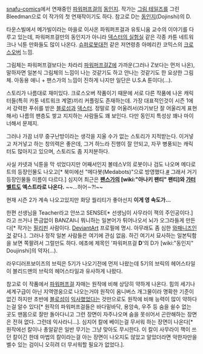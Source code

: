 [http://ppg.snafu-comics.com/ snafu-comics]에서 연재중인 [[파워퍼프걸]]의 [[동인지]]. 작가는 [[그림 테일즈]]를 그린 Bleedman으로 이 작가의 첫 연재작이기도 하다. 참고로 D는 [[동인지]](Dojinshi)의 D.

타운스빌에서 메가빌이라는 마을로 이사온 파워퍼프걸과 유토니움 교수의 이야기를 다루고 있는데, 파워퍼프걸만의 동인지가 아니라 [[덱스터의 실험실]] 같은 각종 카툰 네트워크나 닉툰 만화들도 많이 나온다. [[슈퍼로봇대전]] 같은 저연령층 아메리칸 코믹스의 [[크로스오버]] 느낌.

그림체는 파워퍼프걸보다는 차라리 [[파워퍼프걸Z]]에 가까운(그러나 Z보다는 먼저 나온), 말하자면 일본식 그림체의 느낌이 나는 것같기도 하고 안나는 것같기도 한 요상한 그림체. 아동용 애니 + 팬스가의 느낌이 진하게 나지만 일단은 U.S.A 툰이다(...).

스토리가 나름대로 재미있다. 크로스오버 작품이기 때문에 서로 다른 작품에 나온 캐릭터들(특히 카툰 네트워크 계열)끼리 커플링도 존재하는데. 가장 대표적인것이 시즌 1에서 강력한 푸쉬를 받은 [[블로섬]]과 [[덱스터(덱스터의 실험실)|덱스터]]. 정말로 잘 어울려서(라기보단 잘 어울리게 표현해서) 나름의 팬층도 쌓고 지지하는 사람들도 꽤 보인다. 다만 동인지 특성상 꽤나 마이너해서 문제지.

그러나 가끔 너무 중구난방이라는 생각을 지울 수가 없는 스토리가 지적받는다. 이거넣고 저거넣고 하는 창의력은 좋은데, 그거 하느라 진행이 잘 안되고, 자꾸 병풍되는 캐릭터도 많아지고 있으며, 스토리도 좀 지저분하다.

사실 카넷과 닉툰을 막 섞었다지만 어째서인지 볼테스V의 로봇이나 검도 나오며 메다로트의 등장인물도 나오고[* 북미에선 "메다봇(Medabots)"으로 방영했다.[http://www.youtube.com/watch?v=f7OJDlD8WeQ #] 그래서 거기 등장인물들 이름이 다르다.] 심지어 최근은 '''[[팬스가]]의 [wiki:"아나키 팬티" 팬티]와 [[가터벨트(팬티 & 스타킹 with 가터벨트)|가터벨트]]도 엑스트라로 나온다.''' ~~...허어∼?!~~

현재 시즌 2가 계속 나오고있지만 화당 퀄리티가 좋아선지 '''이게 영 속도가...'''

한편 선생님을 Teacher라고 안쓰고 SENSEI[* 선생님이 사무라이 잭의 주인공이다.]라고 쓰거나 뜬금없이 BANZAI니 뭐니하는 일본어가 튀어나오서 뇌가 오그라들게 만든다[* 작가는 [[필리핀]] 사람이다. [[DeviantArt]] 프로필에 명시. 아무래도 좀 심한 [[와패니즈]]인것 같다.]. 그러나 정작 일본 사람들은 여기에 관심 없음. 하긴 여기서 묘사하는 일본틱함을 보면 쪽팔려서 그럴만도 하다. 에초에 제목인 '파워퍼프걸 '''D''''의 D가 [wiki:"동인지" Doujinshi]의 약자(...).

라우디러프보이즈의 브릭은 5기가 나오기전에 먼저 나왔는데 5기의 브릭의 헤어스타일이 블리드맨의 브릭의 헤어스타일과 유사하게 나왔다.

참고로 이 작품에서 [[파워퍼프걸(팀)|파워퍼프걸]] 자매는 원작에 비해 상당히 약하게 나온다. 힘의 세기나 세계구급이 아닌 지역영웅으로 나오는거야 원작이 옴니버스 개그물이라 명확한 기준이 없긴 하지만 초반에 [[블로섬]]이 [[익사]]했었다는 것만으로도 원작에 비해 능력이 많이 약하다는걸 알수 있다[* 원작의 파워퍼프걸들은 바다밑바닥, 용암속, 우주 등 숨을 쉴수 없는 곳도 맨몸으로 잘만 돌아다니고 그런 장면이 자주나오며 숨을 못쉬어서 곤란해하는 장면은 전혀 없다. 그런데 익사라니...]. 심지어 칼에 베이는걸 무서워 하는 장면이 나온다[* 원작에선 칼이나 총알같은 일반 무기는 그냥 맞아도 무시한다. 이 칼이 사무라이 잭이 쓰던 칼이긴 한데 마법의 칼이라는걸 아는 장면이 나오지도 않았고 알았더라면 악한자만을 벨수 있는 검이니 오히려 더 무서워할 필요가 없었다.].
